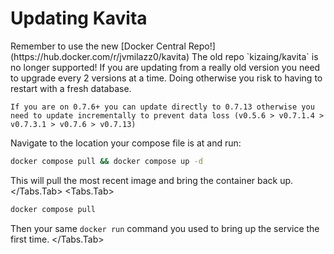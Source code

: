 

# Updating Kavita

<Callout type="error">
Remember to use the new [Docker Central Repo!](https://hub.docker.com/r/jvmilazz0/kavita) The old repo `kizaing/kavita` is no longer supported!
</Callout>


<Callout type="warning">
	If you are updating from a really old version you need to upgrade every 2 versions at a time. Doing otherwise you risk to having to restart with a fresh database.
	
	If you are on 0.7.6+ you can update directly to 0.7.13 otherwise you need to update incrementally to prevent data loss (v0.5.6 > v0.7.1.4 > v0.7.3.1 > v0.7.6 > v0.7.13)
</Callout>
<Tabs items={['docker-compose.yml', 'docker run']}>
  <Tabs.Tab>
Navigate to the location your compose file is at and run:

```bash
docker compose pull && docker compose up -d
```

This will pull the most recent image and bring the container back up.
  </Tabs.Tab>
  <Tabs.Tab>
```bash
docker compose pull
```

Then your same `docker run` command you used to bring up the service the first time.
  </Tabs.Tab>
</Tabs>